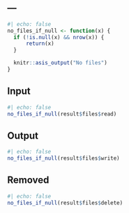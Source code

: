---
---

```r
#| echo: false
no_files_if_null <- function(x) {
  if (!is.null(x) && nrow(x)) {
      return(x)
  }

  knitr::asis_output("No files")
}
```

## Input

```r
#| echo: false
no_files_if_null(result$files$read)
```

## Output

```r
#| echo: false
no_files_if_null(result$files$write)
```

## Removed

```r
#| echo: false
no_files_if_null(result$files$delete)
```
